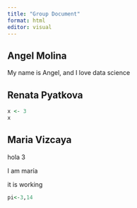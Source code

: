 ```yaml
---
title: "Group Document"
format: html
editor: visual
---
```


## Angel Molina

My name is Angel, and I love data science

## Renata Pyatkova

```r
x <- 3
x
```

## Maria Vizcaya

hola 3

I am maría

it is working

```r
pi<-3,14
```
